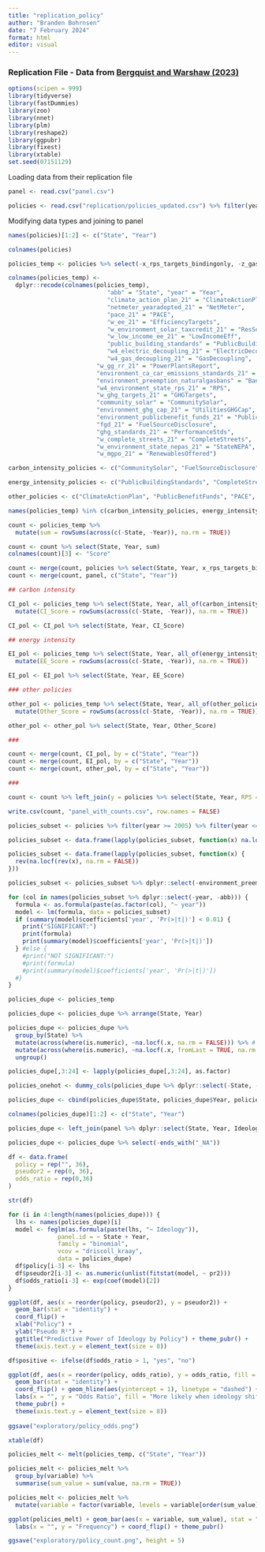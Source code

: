 ```yaml
---
title: "replication_policy"
author: "Branden Bohrnsen"
date: "7 February 2024"
format: html
editor: visual
---
```


### Replication File - Data from [Bergquist and Warshaw (2023)](https://www.nature.com/articles/s41467-023-40560-y)

```r
options(scipen = 999)
library(tidyverse)
library(fastDummies)
library(zoo)
library(nnet)
library(plm)
library(reshape2)
library(ggpubr)
library(fixest)
library(xtable)
set.seed(07151129)
```

Loading data from their replication file

```r
panel <- read.csv("panel.csv")

policies <- read.csv("replication/policies_updated.csv") %>% filter(year >= 1998) %>% filter(abb != "DC") %>% select(-X)
```

Modifying data types and joining to panel

```r
names(policies)[1:2] <- c("State", "Year")
```

```r
colnames(policies)

policies_temp <- policies %>% select(-x_rps_targets_bindingonly, -z_gasoline_tax, -x_eers)

colnames(policies_temp) <- 
  dplyr::recode(colnames(policies_temp),
                            "abb" = "State", "year" = "Year",
                            "climate_action_plan_21" = "ClimateActionPlan",
                            "netmeter_yearadopted_21" = "NetMeter",
                            "pace_21" = "PACE",
                            "w_ee_21" = "EfficiencyTargets",
                            "w_environment_solar_taxcredit_21" = "ResSolarTaxCredit",
                            "w_low_income_ee_21" = "LowIncomeEff",
                            "public_building_standards" = "PublicBuildingStandards",
                            "w4_electric_decoupling_21" = "ElectricDecoupling",
                            "w4_gas_decoupling_21" = "GasDecoupling",
                         "w_gg_rr_21" = "PowerPlantsReport",
                         "environment_ca_car_emissions_standards_21" = "CACarStandards",
                         "environment_preemption_naturalgasbans" = "BanGasHookupBans",
                         "w4_environment_state_rps_21" = "RPS",
                         "w_ghg_targets_21" = "GHGTargets",
                         "community_solar" = "CommunitySolar",
                         "environment_ghg_cap_21" = "UtilitiesGHGCap",
                         "environment_publicbenefit_funds_21" = "PublicBenefitFunds",
                         "fgd_21" = "FuelSourceDisclosure",
                         "ghg_standards_21" = "PerformanceStds",
                         "w_complete_streets_21" = "CompleteStreets",
                         "w_environment_state_nepas_21" = "StateNEPA",
                         "w_mgpo_21" = "RenewablesOffered")

carbon_intensity_policies <- c("CommunitySolar", "FuelSourceDisclosure", "NetMeter","RenewablesOffered", "RPS", "PowerPlantsReport", "ResSolarTaxCredit", "UtilitiesGHGCap", "GHGTargets", "BanGasHookupBans", "PerformanceStds")

energy_intensity_policies <- c("PublicBuildingStandards", "CompleteStreets", "EfficiencyTargets", "LowIncomeEff", "ElectricDecoupling", "GasDecoupling")

other_policies <- c("ClimateActionPlan", "PublicBenefitFunds", "PACE", "StateNEPA", "CACarStandards", "GHGTargets")

names(policies_temp) %in% c(carbon_intensity_policies, energy_intensity_policies, other_policies)

count <- policies_temp %>%
  mutate(sum = rowSums(across(c(-State, -Year)), na.rm = TRUE))

count <- count %>% select(State, Year, sum)
colnames(count)[3] <- "Score"

count <- merge(count, policies %>% select(State, Year, x_rps_targets_bindingonly, z_gasoline_tax, x_eers), by = c("State", "Year"))
count <- merge(count, panel, c("State", "Year"))

## carbon intensity

CI_pol <- policies_temp %>% select(State, Year, all_of(carbon_intensity_policies)) %>%
  mutate(CI_Score = rowSums(across(c(-State, -Year)), na.rm = TRUE))

CI_pol <- CI_pol %>% select(State, Year, CI_Score)

## energy intensity

EI_pol <- policies_temp %>% select(State, Year, all_of(energy_intensity_policies)) %>%
  mutate(EE_Score = rowSums(across(c(-State, -Year)), na.rm = TRUE))

EI_pol <- EI_pol %>% select(State, Year, EE_Score)

### other policies

other_pol <- policies_temp %>% select(State, Year, all_of(other_policies)) %>%
  mutate(Other_Score = rowSums(across(c(-State, -Year)), na.rm = TRUE))

other_pol <- other_pol %>% select(State, Year, Other_Score)

###

count <- merge(count, CI_pol, by = c("State", "Year"))
count <- merge(count, EI_pol, by = c("State", "Year"))
count <- merge(count, other_pol, by = c("State", "Year"))

###

count <- count %>% left_join(y = policies %>% select(State, Year, RPS = x_rps_targets_bindingonly, GasTax = z_gasoline_tax, EERS = x_eers), join_by(State, Year))

write.csv(count, "panel_with_counts.csv", row.names = FALSE)
```

```r
policies_subset <- policies %>% filter(year >= 2005) %>% filter(year <= 2010)

policies_subset <- data.frame(lapply(policies_subset, function(x) na.locf(x, na.rm = FALSE)))

policies_subset <- data.frame(lapply(policies_subset, function(x) {
  rev(na.locf(rev(x), na.rm = FALSE))
}))

policies_subset <- policies_subset %>% dplyr::select(-environment_preemption_naturalgasbans, -w_low_income_ee_21)

for (col in names(policies_subset %>% dplyr::select(-year, -abb))) {
  formula <- as.formula(paste(as.factor(col), "~ year"))
  model <- lm(formula, data = policies_subset)
  if (summary(model)$coefficients['year', 'Pr(>|t|)'] < 0.01) {
    print("SIGNIFICANT:")
    print(formula)
    print(summary(model)$coefficients['year', 'Pr(>|t|)'])
  } #else {
    #print("NOT SIGNIFICANT:")
    #print(formula)
    #print(summary(model)$coefficients['year', 'Pr(>|t|)'])
  #}
}
```

```r
policies_dupe <- policies_temp

policies_dupe <- policies_dupe %>% arrange(State, Year)

policies_dupe <- policies_dupe %>%
  group_by(State) %>%
  mutate(across(where(is.numeric), ~na.locf(.x, na.rm = FALSE))) %>% # LOCF
  mutate(across(where(is.numeric), ~na.locf(.x, fromLast = TRUE, na.rm = FALSE))) %>% # NOCB
  ungroup()

policies_dupe[,3:24] <- lapply(policies_dupe[,3:24], as.factor)

policies_onehot <- dummy_cols(policies_dupe %>% dplyr::select(-State, -Year), remove_selected_columns = TRUE, remove_first_dummy = TRUE)

policies_dupe <- cbind(policies_dupe$State, policies_dupe$Year, policies_onehot)

colnames(policies_dupe)[1:2] <- c("State", "Year")

policies_dupe <- left_join(panel %>% dplyr::select(State, Year, Ideology), policies_dupe, by = c("State", "Year"))

policies_dupe <- policies_dupe %>% select(-ends_with("_NA"))

df <- data.frame(
  policy = rep("", 36),
  pseudor2 = rep(0, 36),
  odds_ratio = rep(0,36)
)

str(df)

for (i in 4:length(names(policies_dupe))) {
  lhs <- names(policies_dupe)[i]
  model <- feglm(as.formula(paste(lhs, "~ Ideology")),
              panel.id = ~ State + Year,
              family = "binomial",
              vcov = "driscoll_kraay",
              data = policies_dupe)
  df$policy[i-3] <- lhs
  df$pseudor2[i-3] <- as.numeric(unlist(fitstat(model, ~ pr2)))
  df$odds_ratio[i-3] <- exp(coef(model)[2])
}

ggplot(df, aes(x = reorder(policy, pseudor2), y = pseudor2)) +
  geom_bar(stat = "identity") +
  coord_flip() +
  xlab("Policy") + 
  ylab("Pseudo R²") +
  ggtitle("Predictive Power of Ideology by Policy") + theme_pubr() +
  theme(axis.text.y = element_text(size = 8))

df$positive <- ifelse(df$odds_ratio > 1, "yes", "no")

ggplot(df, aes(x = reorder(policy, odds_ratio), y = odds_ratio, fill = positive)) +
  geom_bar(stat = "identity") +
  coord_flip() + geom_hline(aes(yintercept = 1), linetype = "dashed") +
  labs(x = "", y = "Odds Ratio", fill = "More likely when ideology shifts right?") +
  theme_pubr() +
  theme(axis.text.y = element_text(size = 8))
  
ggsave("exploratory/policy_odds.png")

xtable(df)
```

```r
policies_melt <- melt(policies_temp, c("State", "Year"))

policies_melt <- policies_melt %>%
  group_by(variable) %>%
  summarise(sum_value = sum(value, na.rm = TRUE))

policies_melt <- policies_melt %>%
  mutate(variable = factor(variable, levels = variable[order(sum_value)]))

ggplot(policies_melt) + geom_bar(aes(x = variable, sum_value), stat = "identity") +
  labs(x = "", y = "Frequency") + coord_flip() + theme_pubr()

ggsave("exploratory/policy_count.png", height = 5)
```

```r

```
